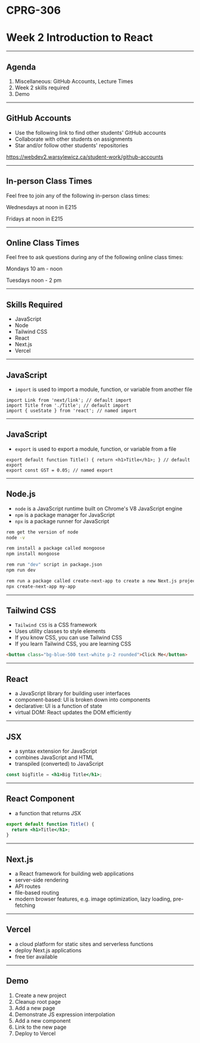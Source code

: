 # CPRG-306

# Week 2 Introduction to React

---

## Agenda

1. Miscellaneous: GitHub Accounts, Lecture Times
2. Week 2 skills required
3. Demo

---

## GitHub Accounts

- Use the following link to find other students' GitHub accounts
- Collaborate with other students on assignments
- Star and/or follow other students' repositories

https://webdev2.warsylewicz.ca/student-work/github-accounts

---

## In-person Class Times

Feel free to join any of the following in-person class times:

Wednesdays at noon in E215

Fridays at noon in E215

---

## Online Class Times

Feel free to ask questions during any of the following online class times:

Mondays 10 am - noon

Tuesdays noon - 2 pm

---

## Skills Required

- JavaScript
- Node
- Tailwind CSS
- React
- Next.js
- Vercel

---

## JavaScript

- `import` is used to import a module, function, or variable from another file

```
import Link from 'next/link'; // default import
import Title from './Title'; // default import
import { useState } from 'react'; // named import
```

---

## JavaScript

- `export` is used to export a module, function, or variable from a file

```
export default function Title() { return <h1>Title</h1>; } // default export
export const GST = 0.05; // named export
```

---

## Node.js

- `node` is a JavaScript runtime built on Chrome's V8 JavaScript engine
- `npm` is a package manager for JavaScript
- `npx` is a package runner for JavaScript

```bash
rem get the version of node
node -v

rem install a package called mongoose
npm install mongoose

rem run "dev" script in package.json
npm run dev

rem run a package called create-next-app to create a new Next.js project
npx create-next-app my-app
```

---

## Tailwind CSS

- `Tailwind CSS` is a CSS framework
- Uses utility classes to style elements
- If you know CSS, you can use Tailwind CSS
- If you learn Tailwind CSS, you are learning CSS

```html
<button class="bg-blue-500 text-white p-2 rounded">Click Me</button>
```

---

## React

- a JavaScript library for building user interfaces
- component-based: UI is broken down into components
- declarative: UI is a function of state
- virtual DOM: React updates the DOM efficiently

---

## JSX

- a syntax extension for JavaScript
- combines JavaScript and HTML
- transpiled (converted) to JavaScript

```jsx
const bigTitle = <h1>Big Title</h1>;
```

---

## React Component

- a function that returns JSX

```jsx
export default function Title() {
  return <h1>Title</h1>;
}
```

---

## Next.js

- a React framework for building web applications
- server-side rendering
- API routes
- file-based routing
- modern browser features, e.g. image optimization, lazy loading, pre-fetching

---

## Vercel

- a cloud platform for static sites and serverless functions
- deploy Next.js applications
- free tier available

---

## Demo

1. Create a new project
2. Cleanup root page
3. Add a new page
4. Demonstrate JS expression interpolation
5. Add a new component
6. Link to the new page
7. Deploy to Vercel
